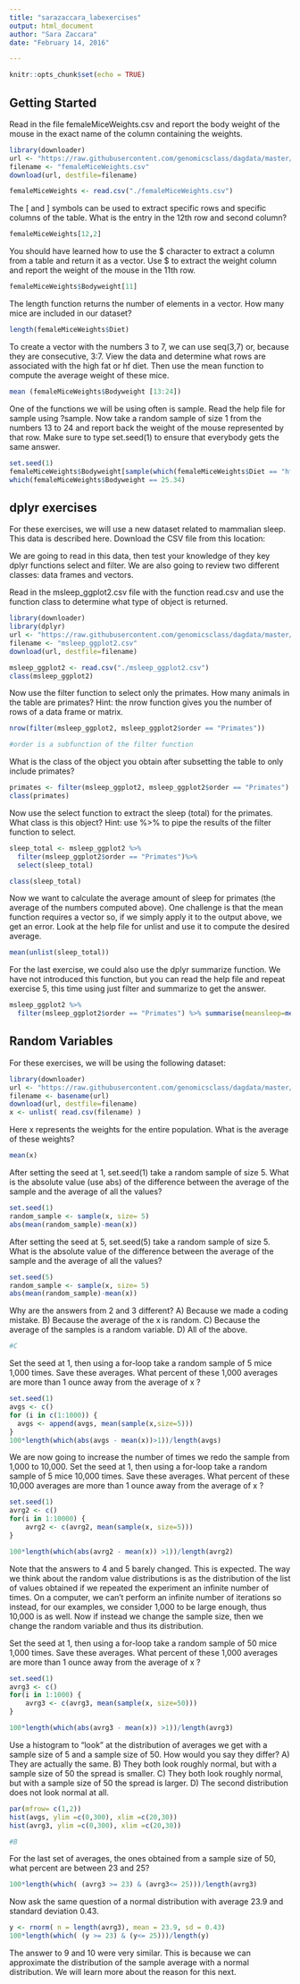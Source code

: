 ```yaml
---
title: "sarazaccara_labexercises"
output: html_document
author: "Sara Zaccara"
date: "February 14, 2016"

---
```


```r
knitr::opts_chunk$set(echo = TRUE)
```

## Getting Started

Read in the file femaleMiceWeights.csv and report the body weight of the mouse in the exact name of the column containing the weights.

```r
library(downloader) 
url <- "https://raw.githubusercontent.com/genomicsclass/dagdata/master/inst/extdata/femaleMiceWeights.csv"
filename <- "femaleMiceWeights.csv" 
download(url, destfile=filename)

femaleMiceWeights <- read.csv("./femaleMiceWeights.csv")

```

The [ and ] symbols can be used to extract specific rows and specific columns of the table. What is the entry in the 12th row and second column?

```r
femaleMiceWeights[12,2]

```

You should have learned how to use the $ character to extract a column from a table and return it as a vector. Use $ to extract the weight column and report the weight of the mouse in the 11th row.

```r
femaleMiceWeights$Bodyweight[11]

```


The length function returns the number of elements in a vector. How many mice are included in our dataset?

```r
length(femaleMiceWeights$Diet)

```

To create a vector with the numbers 3 to 7, we can use seq(3,7) or, because they are consecutive, 3:7. View the data and determine what rows are associated with the high fat or hf diet. Then use the mean function to compute the average weight of these mice.

```r
mean (femaleMiceWeights$Bodyweight [13:24])

```

One of the functions we will be using often is sample. Read the help file for sample using ?sample. Now take a random sample of size 1 from the numbers 13 to 24 and report back the weight of the mouse represented by that row. Make sure to type set.seed(1) to ensure that everybody gets the same answer.

```r
set.seed(1)
femaleMiceWeights$Bodyweight[sample(which(femaleMiceWeights$Diet == "hf"), size=1)]
which(femaleMiceWeights$Bodyweight == 25.34)

```

## dplyr exercises

For these exercises, we will use a new dataset related to mammalian sleep. This data is described here. Download the CSV file from this location:

We are going to read in this data, then test your knowledge of they key dplyr functions select and filter. We are also going to review two different classes: data frames and vectors.

Read in the msleep_ggplot2.csv file with the function read.csv and use the function class to determine what type of object is returned.

```r
library(downloader)
library(dplyr)
url <- "https://raw.githubusercontent.com/genomicsclass/dagdata/master/inst/extdata/msleep_ggplot2.csv"
filename <- "msleep_ggplot2.csv" 
download(url, destfile=filename)

msleep_ggplot2 <- read.csv("./msleep_ggplot2.csv")
class(msleep_ggplot2)
```

Now use the filter function to select only the primates. How many animals in the table are primates? Hint: the nrow function gives you the number of rows of a data frame or matrix.

```r

nrow(filter(msleep_ggplot2, msleep_ggplot2$order == "Primates"))

#order is a subfunction of the filter function

```

What is the class of the object you obtain after subsetting the table to only include primates?

```r

primates <- filter(msleep_ggplot2, msleep_ggplot2$order == "Primates")
class(primates)

```

Now use the select function to extract the sleep (total) for the primates. What class is this object? Hint: use %>% to pipe the results of the filter function to select.

```r

sleep_total <- msleep_ggplot2 %>%
  filter(msleep_ggplot2$order == "Primates")%>%
  select(sleep_total)

class(sleep_total)

```

Now we want to calculate the average amount of sleep for primates (the average of the numbers computed above). One challenge is that the mean function requires a vector so, if we simply apply it to the output above, we get an error. Look at the help file for unlist and use it to compute the desired average.

```r

mean(unlist(sleep_total))

```

For the last exercise, we could also use the dplyr summarize function. We have not introduced this function, but you can read the help file and repeat exercise 5, this time using just filter and summarize to get the answer.

```r

msleep_ggplot2 %>%
  filter(msleep_ggplot2$order == "Primates") %>% summarise(meansleep=mean(sleep_total))

```

## Random Variables

For these exercises, we will be using the following dataset:

```r

library(downloader) 
url <- "https://raw.githubusercontent.com/genomicsclass/dagdata/master/inst/extdata/femaleControlsPopulation.csv"
filename <- basename(url)
download(url, destfile=filename)
x <- unlist( read.csv(filename) )

```

Here x represents the weights for the entire population.
What is the average of these weights?

```r

mean(x)

```

After setting the seed at 1, set.seed(1) take a random sample of size 5. What is the absolute value (use abs) of the difference between the average of the sample and the average of all the values?

```r

set.seed(1)
random_sample <- sample(x, size= 5)
abs(mean(random_sample)-mean(x))

```

After setting the seed at 5, set.seed(5) take a random sample of size 5. What is the absolute value of the difference between the average of the sample and the average of all the values?


```r

set.seed(5)
random_sample <- sample(x, size= 5)
abs(mean(random_sample)-mean(x))

```

Why are the answers from 2 and 3 different?
A) Because we made a coding mistake.
B) Because the average of the x is random.
C) Because the average of the samples is a random variable.
D) All of the above.

```r

#C

```

Set the seed at 1, then using a for-loop take a random sample of 5 mice 1,000 times. Save these averages. What percent of these 1,000 averages are more than 1 ounce away from the average of x ?

```r

set.seed(1)
avgs <- c()
for (i in c(1:1000)) {
  avgs <- append(avgs, mean(sample(x,size=5)))
}
100*length(which(abs(avgs - mean(x))>1))/length(avgs)

```

We are now going to increase the number of times we redo the sample from 1,000 to 10,000. Set the seed at 1, then using a for-loop take a random sample of 5 mice 10,000 times. Save these averages. What percent of these 10,000 averages are more than 1 ounce away from the average of x ?

```r

set.seed(1)
avrg2 <- c()
for(i in 1:10000) {
    avrg2 <- c(avrg2, mean(sample(x, size=5)))
}

100*length(which(abs(avrg2 - mean(x)) >1))/length(avrg2)
```

Note that the answers to 4 and 5 barely changed. This is expected. The way we think about the random value distributions is as the distribution of the list of values obtained if we repeated the experiment an infinite number of times. On a computer, we can't perform an infinite number of iterations so instead, for our examples, we consider 1,000 to be large enough, thus 10,000 is as well. Now if instead we change the sample size, then we change the random variable and thus its distribution.

Set the seed at 1, then using a for-loop take a random sample of 50 mice 1,000 times. Save these averages. What percent of these 1,000 averages are more than 1 ounce away from the average of x ?


```r

set.seed(1)
avrg3 <- c()
for(i in 1:1000) {
    avrg3 <- c(avrg3, mean(sample(x, size=50)))
}

100*length(which(abs(avrg3 - mean(x)) >1))/length(avrg3)
```

Use a histogram to "look" at the distribution of averages we get with a sample size of 5 and a sample size of 50. How would you say they differ?
A) They are actually the same.
B) They both look roughly normal, but with a sample size of 50 the spread is smaller.
C) They both look roughly normal, but with a sample size of 50 the spread is larger.
D) The second distribution does not look normal at all.

```r
par(mfrow= c(1,2))
hist(avgs, ylim =c(0,300), xlim =c(20,30)) 
hist(avrg3, ylim =c(0,300), xlim =c(20,30))

#B

```

For the last set of averages, the ones obtained from a sample size of 50, what percent are between 23 and 25?


```r

100*length(which( (avrg3 >= 23) & (avrg3<= 25)))/length(avrg3)

```

Now ask the same question of a normal distribution with average 23.9 and standard deviation 0.43.

```r

y <- rnorm( n = length(avrg3), mean = 23.9, sd = 0.43)
100*length(which( (y >= 23) & (y<= 25)))/length(y)

```

The answer to 9 and 10 were very similar. This is because we can approximate the distribution of the sample average with a normal distribution. We will learn more about the reason for this next.

